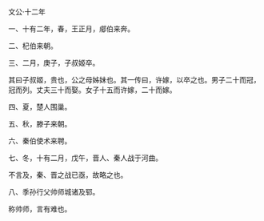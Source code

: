 

文公·十二年

一、十有二年，春，王正月，郕伯来奔。

二、杞伯来朝。

三、二月，庚子，子叔姬卒。

其曰子叔姬，贵也，公之母姊妹也。其一传曰，许嫁，以卒之也。男子二十而冠，冠而列。丈夫三十而娶。女子十五而许嫁，二十而嫁。

四、夏，楚人围巢。

五、秋，滕子来朝。

六、秦伯使术来聘。

七、冬，十有二月，戊午，晋人、秦人战于河曲。

不言及，秦、晋之战已亟，故略之也。

八、季孙行父帅师城诸及郓。

称帅师，言有难也。

